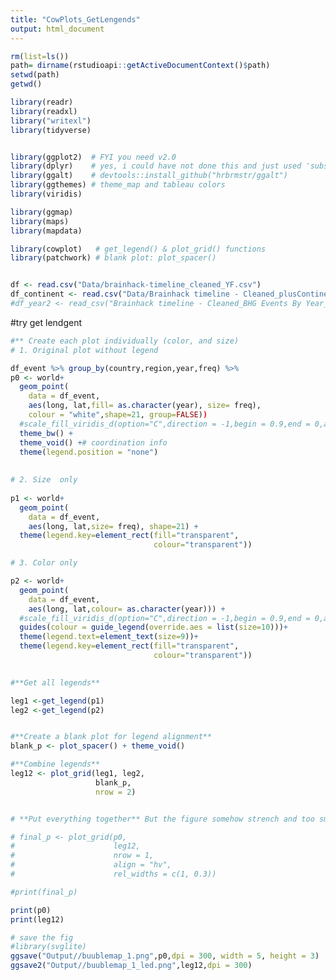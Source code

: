 ```yaml
---
title: "CowPlots_GetLengends"
output: html_document
---
```


```r
rm(list=ls())
path= dirname(rstudioapi::getActiveDocumentContext()$path)
setwd(path)
getwd()

library(readr)
library(readxl)
library("writexl")
library(tidyverse)


library(ggplot2)  # FYI you need v2.0
library(dplyr)    # yes, i could have not done this and just used 'subset' instead of 'filter'
library(ggalt)    # devtools::install_github("hrbrmstr/ggalt")
library(ggthemes) # theme_map and tableau colors
library(viridis)

library(ggmap)
library(maps)
library(mapdata)

library(cowplot)   # get_legend() & plot_grid() functions
library(patchwork) # blank plot: plot_spacer()



```

```r

df <- read.csv("Data/brainhack-timeline_cleaned_YF.csv")
df_continent <- read.csv("Data/Brainhack timeline - Cleaned_plusContinent.csv")
#df_year2 <- read_csv("Brainhack timeline - Cleaned_BHG Events By Year_withEmptySpacePlaceholderForSunburst.csv")
```


#try get lendgent 

```r
#** Create each plot individually (color, and size)
# 1. Original plot without legend

df_event %>% group_by(country,region,year,freq) %>% 
p0 <- world+
  geom_point(
    data = df_event,
    aes(long, lat,fill= as.character(year), size= freq),
    colour = "white",shape=21, group=FALSE)) 
  #scale_fill_viridis_d(option="C",direction = -1,begin = 0.9,end = 0,alpha = 0.75) +
  theme_bw() + 
  theme_void() +# coordination info 
  theme(legend.position = "none")
  
  
# 2. Size  only
  
p1 <- world+
  geom_point(
    data = df_event,
    aes(long, lat,size= freq), shape=21) +
  theme(legend.key=element_rect(fill="transparent",
                                colour="transparent"))

# 3. Color only

p2 <- world+
  geom_point(
    data = df_event,
    aes(long, lat,colour= as.character(year))) + 
  #scale_fill_viridis_d(option="C",direction = -1,begin = 0.9,end = 0,alpha = 0.75) +
  guides(colour = guide_legend(override.aes = list(size=10)))+
  theme(legend.text=element_text(size=9))+
  theme(legend.key=element_rect(fill="transparent",
                                colour="transparent"))
  

#**Get all legends**

leg1 <-get_legend(p1)
leg2 <-get_legend(p2)


#**Create a blank plot for legend alignment**
blank_p <- plot_spacer() + theme_void()

#**Combine legends**
leg12 <- plot_grid(leg1, leg2,
                   blank_p,
                   nrow = 2)


# **Put everything together** But the figure somehow strench and too small 

# final_p <- plot_grid(p0,
#                      leg12,
#                      nrow = 1,
#                      align = "hv",
#                      rel_widths = c(1, 0.3))

#print(final_p)

print(p0)
print(leg12)

# save the fig
#library(svglite)
ggsave("Output//buublemap_1.png",p0,dpi = 300, width = 5, height = 3)
ggsave2("Output//buublemap_1_led.png",leg12,dpi = 300)





```
